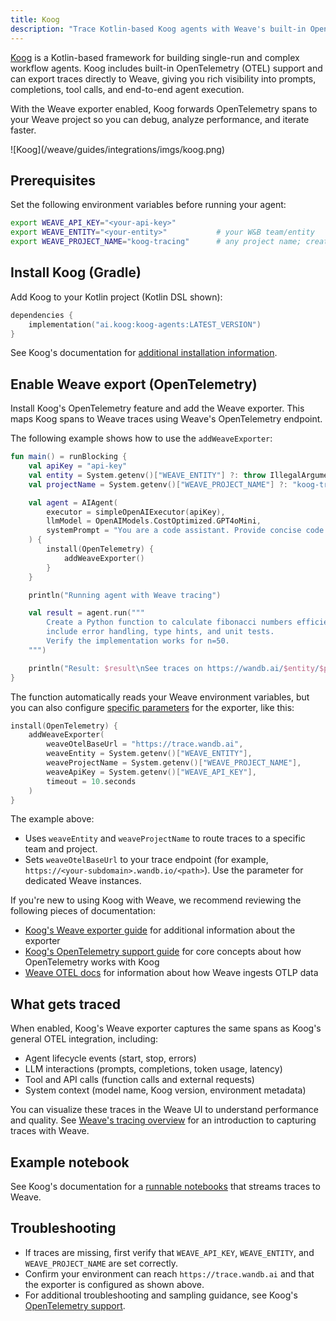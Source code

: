 ```yaml
---
title: Koog
description: "Trace Kotlin-based Koog agents with Weave's built-in OpenTelemetry support, capturing single-run and complex workflow executions, tool calls, prompts, and completions for full observability of your Kotlin AI applications."
---
```


[Koog](https://docs.koog.ai/) is a Kotlin-based framework for building single-run and complex workflow agents. Koog includes built-in OpenTelemetry (OTEL) support and can export traces directly to Weave, giving you rich visibility into prompts, completions, tool calls, and end-to-end agent execution.

With the Weave exporter enabled, Koog forwards OpenTelemetry spans to your Weave project so you can debug, analyze performance, and iterate faster.

<Frame>
![Koog](/weave/guides/integrations/imgs/koog.png)
</Frame>

## Prerequisites

Set the following environment variables before running your agent:

```bash
export WEAVE_API_KEY="<your-api-key>"
export WEAVE_ENTITY="<your-entity>"           # your W&B team/entity
export WEAVE_PROJECT_NAME="koog-tracing"      # any project name; created on first use
```

## Install Koog (Gradle)

Add Koog to your Kotlin project (Kotlin DSL shown):

```kotlin
dependencies {
    implementation("ai.koog:koog-agents:LATEST_VERSION")
}
```

See Koog's documentation for [additional installation information](https://docs.koog.ai/).

## Enable Weave export (OpenTelemetry)

Install Koog's OpenTelemetry feature and add the Weave exporter. This maps Koog spans to Weave traces using Weave's OpenTelemetry endpoint.

The following example shows how to use the `addWeaveExporter`:

```kotlin
fun main() = runBlocking {
    val apiKey = "api-key"
    val entity = System.getenv()["WEAVE_ENTITY"] ?: throw IllegalArgumentException("WEAVE_ENTITY is not set")
    val projectName = System.getenv()["WEAVE_PROJECT_NAME"] ?: "koog-tracing"

    val agent = AIAgent(
        executor = simpleOpenAIExecutor(apiKey),
        llmModel = OpenAIModels.CostOptimized.GPT4oMini,
        systemPrompt = "You are a code assistant. Provide concise code examples."
    ) {
        install(OpenTelemetry) {
            addWeaveExporter()
        }
    }

    println("Running agent with Weave tracing")

    val result = agent.run("""
        Create a Python function to calculate fibonacci numbers efficiently,
        include error handling, type hints, and unit tests.
        Verify the implementation works for n=50.
    """)

    println("Result: $result\nSee traces on https://wandb.ai/$entity/$projectName/weave/traces")
}
```

The function automatically reads your Weave environment variables, but you can also configure [specific parameters](https://api.koog.ai/agents/agents-features/agents-features-opentelemetry/ai.koog.agents.features.opentelemetry.integration.weave/add-weave-exporter.html?query=fun%20OpenTelemetryConfig.addWeaveExporter(weaveOtelBaseUrl:%20String?%20=%20null,%20weaveEntity:%20String?%20=%20null,%20weaveProjectName:%20String?%20=%20null,%20weaveApiKey:%20String?%20=%20null,%20timeout:%20Duration%20=%2010.seconds)) for the exporter, like this:

```kotlin
install(OpenTelemetry) {
    addWeaveExporter(
        weaveOtelBaseUrl = "https://trace.wandb.ai",
        weaveEntity = System.getenv()["WEAVE_ENTITY"],
        weaveProjectName = System.getenv()["WEAVE_PROJECT_NAME"],
        weaveApiKey = System.getenv()["WEAVE_API_KEY"],
        timeout = 10.seconds
    )
}
```

The example above:

- Uses `weaveEntity` and `weaveProjectName` to route traces to a specific team and project.
- Sets `weaveOtelBaseUrl` to your trace endpoint (for example, `https://<your-subdomain>.wandb.io/<path>`). Use the parameter for dedicated Weave instances.

If you're new to using Koog with Weave, we recommend reviewing the following pieces of documentation:
* [Koog's Weave exporter guide](https://docs.koog.ai/opentelemetry-weave-exporter/) for additional information about the exporter
* [Koog's OpenTelemetry support guide](https://docs.koog.ai/opentelemetry-support/) for core concepts about how OpenTelemetry works with Koog
* [Weave OTEL docs](../tracking/otel) for information about how Weave ingests OTLP data

## What gets traced

When enabled, Koog's Weave exporter captures the same spans as Koog's general OTEL integration, including:

- Agent lifecycle events (start, stop, errors)
- LLM interactions (prompts, completions, token usage, latency)
- Tool and API calls (function calls and external requests)
- System context (model name, Koog version, environment metadata)

You can visualize these traces in the Weave UI to understand performance and quality. See [Weave's tracing overview](../tracking/tracing) for an introduction to capturing traces with Weave.

## Example notebook

See Koog's documentation for a [runnable notebooks](https://docs.koog.ai/examples/Weave/) that streams traces to Weave.

## Troubleshooting

- If traces are missing, first verify that `WEAVE_API_KEY`, `WEAVE_ENTITY`, and `WEAVE_PROJECT_NAME` are set correctly.
- Confirm your environment can reach `https://trace.wandb.ai` and that the exporter is configured as shown above.
- For additional troubleshooting and sampling guidance, see Koog's [OpenTelemetry support](https://docs.koog.ai/opentelemetry-support/).